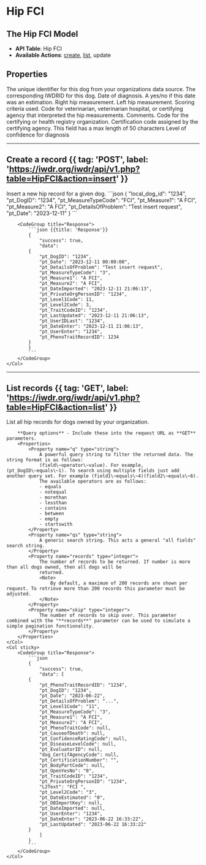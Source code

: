 
# Hip FCI
<AuthChecker />

## The Hip FCI Model
- **API Table**: Hip FCI
- **Available Actions**: [create](#create-a-record), [list](#list-records), update

## Properties
<Properties>
    <Property name="local_dog_id" type="integer" required>
        The unique identifier for this dog from your organizations data source.
    </Property>
    <Property name="pt_DogID" type="integer" required>
        The corresponding IWDRID for this dog.
    </Property>
    <Property name="pt_Date" type="datetime">
        Date of diagnosis.
    </Property>
    <Property name="pt_DateEstimated" type="boolean">
        A yes/no if this date was an estimation.
    </Property>
    <Property name="pt_Measure1" type="string" required>
        Right hip measurement.
    </Property>
    <Property name="pt_Measure2" type="string" required>
        Left hip measurement.
    </Property>
    <Property name="pt_MeasureTypeCode" type="integer" required>
        Scoring criteria used.
        <MeasureTypeCodeDataTable />
    </Property>
    <Property name="pt_EvaluatorID" type="integer">
        Code for veterinarian, veterinarian hospital, or certifying agency that interpreted the hip measurements.
        <EvaluatorIDDataTable />
    </Property>
    <Property name="pt_DetailsOfProblem" type="string">
        Comments.
    </Property>
    <Property name="dog_CertifAgencyCode" type="integer">
        Code for the certifying or health registry organization.
        <CertifAgencyCodeDataTable />
    </Property>
    <Property name="pt_CertificationNumber" type="string">
        Certification code assigned by the certifying agency.
        <Note>
            This field has a max length of 50 characters
        </Note>
    </Property>
    <Property name="pt_ConfidenceRatingCode" type="integer">
        Level of confidence for diagnosis
        <ConfidenceRatingCodeDataTable />
    </Property>
</Properties>

---

## Create a record {{ tag: 'POST', label: 'https://iwdr.org/iwdr/api/v1.php?table=HipFCI&action=insert' }}

<Row>
    <Col>
        Insert a new hip record for a given dog.
    </Col>
    <Col sticky>
        <CodeGroup title="Request Body">
            ```json
            {
                "local_dog_id": "1234",
                "pt_DogID": "1234",
                "pt_MeasureTypeCode": "FCI",
                "pt_Measure1": "A FCI",
                "pt_Measure2": "A FCI",
                "pt_DetailsOfProblem": "Test insert request",
                "pt_Date": "2023-12-11"
            }
            ```
        </CodeGroup>

        <CodeGroup title="Response">
            ```json {{title: 'Response'}}
            {
                "success": true,
                "data":
            {
                "pt_DogID": "1234",
                "pt_Date": "2023-12-11 00:00:00",
                "pt_DetailsOfProblem": "Test insert request",
                "pt_MeasureTypeCode": "3",
                "pt_Measure1": "A FCI",
                "pt_Measure2": "A FCI",
                "pt_DateImported": "2023-12-11 21:06:13",
                "pt_PrivateOrgPersonID": "1234",
                "pt_Level1Code": 11,
                "pt_Level2Code": 3,
                "pt_TraitCodeID": "1234",
                "pt_LastUpdated": "2023-12-11 21:06:13",
                "pt_UserIDLast": "1234",
                "pt_DateEnter": "2023-12-11 21:06:13",
                "pt_UserEnter": "1234",
                "pt_PhenoTraitRecordID": 1234
            }
            }
            ```
        </CodeGroup>
    </Col>
</Row>

---

## List records {{ tag: 'GET', label: 'https://iwdr.org/iwdr/api/v1.php?table=HipFCI&action=list' }}

<Row>
    <Col>
        List all hip records for dogs owned by your organization.

        **Query options** - Include these into the request URL as **GET** parameters.
        <Properties>
            <Property name="q" type="string">
                A powerful query string to filter the returned data. The string format is as follows:
                (field\~operator\~value). For example, (pt_DogID\~equals\~1). To search using multiple fields just add another query set. For example (field1\~equals\~4)(field2\~equals\~6).
                The available operators are as follows:
                - equals
                - notequal
                - morethan
                - lessthan
                - contains
                - between
                - empty
                - startswith
            </Property>
            <Property name="qs" type="string">
                A generic search string. This acts a general "all fields" search string.
            </Property>
            <Property name="records" type="integer">
                The number of records to be returned. If number is more than all dogs owned, then all dogs will be
                returned.
                <Note>
                    By default, a maximum of 200 records are shown per request. To retrieve more than 200 records this parameter must be adjusted.
                </Note>
            </Property>
            <Property name="skip" type="integer">
                The number of records to skip over. This parameter combined with the "**records**" parameter can be used to simulate a simple pagination functionality.
            </Property>
        </Properties>
    </Col>
    <Col sticky>
        <CodeGroup title="Response">
            ```json
            {
                "success": true,
                "data": [
            {
                "pt_PhenoTraitRecordID": "1234",
                "pt_DogID": "1234",
                "pt_Date": "2023-06-22",
                "pt_DetailsOfProblem": "...",
                "pt_Level1Code": "11",
                "pt_MeasureTypeCode": "3",
                "pt_Measure1": "A FCI",
                "pt_Measure2": "A FCI",
                "pt_PhenoTraitCode": null,
                "pt_CauseofDeath": null,
                "pt_ConfidenceRatingCode": null,
                "pt_DiseaseLevelCode": null,
                "pt_EvaluatorID": null,
                "dog_CertifAgencyCode": null,
                "pt_CertificationNumber": "",
                "pt_BodyPartCode": null,
                "pt_OpenYesNo": "0",
                "pt_TraitCodeID": "1234",
                "pt_PrivateOrgPersonID": "1234",
                "L2Text": "FCI ",
                "pt_Level2Code": "3",
                "pt_DateEstimated": "0",
                "pt_DBImportKey": null,
                "pt_DateImported": null,
                "pt_UserEnter": "1234",
                "pt_DateEnter": "2023-06-22 16:33:22",
                "pt_LastUpdated": "2023-06-22 16:33:22"
            }
                ]
            }
            ```
        </CodeGroup>
    </Col>
</Row>

